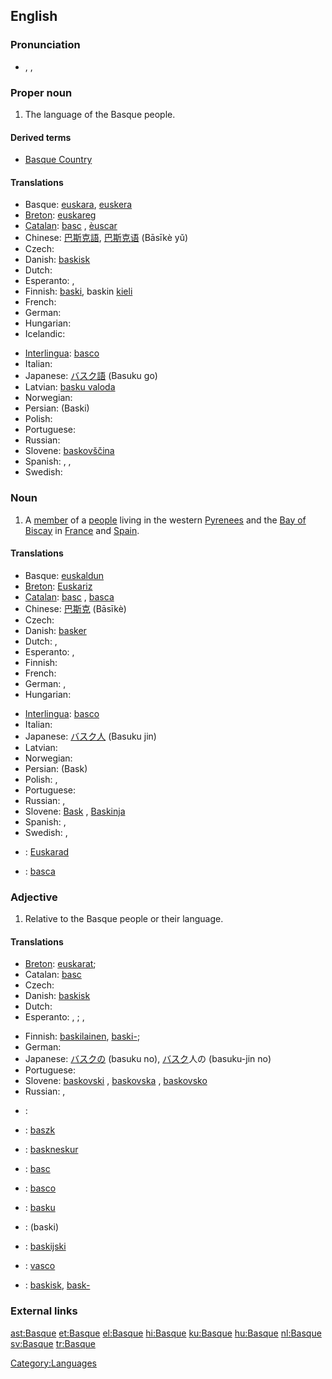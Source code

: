 {{interwiktionary|code=eu}}
{{wikipedia}}
{{see|basque}}
==English==

===Pronunciation===
* {{a|US}} {{AHD|/bask/}}, {{IPA|/bæsk/}}, {{SAMPA|/b{sk/}}
{{rfp|UK}}

===Proper noun===
{{en-proper noun}}

# The language of the Basque people.

====Derived terms====
*[[Basque Country]]

====Translations====
{{trans-top|language}}
*Basque: [[euskara]], [[euskera]]
*[[Breton]]: [[euskareg]] {{m}}
*[[Catalan]]: [[basc]] {{m}}, [[èuscar]] {{m}}
*Chinese: [[巴斯克語]], [[巴斯克语]] (Bāsīkè yǔ)
* Czech: {{t|cs|baskičtina|f}}
*Danish: [[baskisk]]
*Dutch: {{t+|nl|Baskisch|n}}
*Esperanto: {{t|eo|eŭska lingvo|xs=Esperanto}} {{italbrac|preferred}}, {{t|eo|vaska lingvo|xs=Esperanto}}
*Finnish: [[baski]], baskin [[kieli]]
*French: {{t+|fr|basque|m}}
*German: {{t+|de|Baskisch|n}}
* Hungarian: {{t|hu|baszk}}
* Icelandic: {{t|is|Baskneska}}
{{trans-mid}}
*[[Interlingua]]: [[basco]]
*Italian: {{t|it|basco|m}}
*Japanese: [[バスク語]] (Basuku go)
*Latvian: [[basku valoda]] {{f}}
* Norwegian: {{t|no|baskisk}}
*Persian: {{FAchar|[[باسکی]]}} (Baski)
* Polish: {{t|pl|baskijski|m}}
*Portuguese: {{tø|basco|m}}
* Russian: {{t|ru|баскский язык|m|tr=báskskij jazýk}}
*Slovene: [[baskovščina]] {{f}}
*Spanish: {{t+|es|vasco|m}}, <!-- Does the language name really also have a feminine form?! {{t-|es|vasca|f}},--> {{t+|es|vascuence|m}}, {{t+|es|euskera|m}}
*Swedish: {{t|sv|baskiska|c}}
{{trans-bottom}}

===Noun===
{{en-noun}}

# A [[member]] of a [[people]] living in the western [[Pyrenees]] and the [[Bay of Biscay]] in [[France]] and [[Spain]].

====Translations====
{{trans-top|member of a people}}
*Basque: [[euskaldun]]
*[[Breton]]: [[Euskariz]] {{p}}
*[[Catalan]]: [[basc]] {{m}}, [[basca]] {{f}}
*Chinese: [[巴斯克]] (Bāsīkè)
* Czech: {{t-|cs|Bask|m}}
*Danish: [[basker]] {{c}}
*Dutch: {{t+|nl|Bask|m}}, {{t|nl|Baskische|f}}
*Esperanto: {{t-|eo|eŭsko|xs=Esperanto}} {{italbrac|preferred}}, {{t-|eo|vasko|xs=Esperanto}}
* Finnish: {{t+|fi|baski}}
*French: {{t-|fr|Basque|m|f}}
*German: {{t-|de|Baske|m}}, {{t|de|Baskin|f}}
* Hungarian: {{t|hu|baszk}}
{{trans-mid}}
*[[Interlingua]]: [[basco]]
*Italian: {{t|it|basco|m}}
*Japanese: [[バスク人]] (Basuku jin)
* Latvian: {{t-|lv|basks|m|xs=Latvian}}
* Norwegian: {{t|no|basker}}
*Persian: {{FAchar|[[باسک]]}} (Bask)
*Polish: {{t+|pl|Bask|m}}, {{t|pl|Baskijka|f}}
*Portuguese: {{t|pt|basco|m}}
*Russian: {{t|ru|баск|m|tr=bask|sc=Cyrl}}, {{t|ru|басконка|f|tr=baskónka|sc=Cyrl}}
*Slovene: [[Bask]] {{m}}, [[Baskinja]] {{f}}
*Spanish: {{t+|es|vasco|m}}, {{t-|es|vasca|f}}
* Swedish: {{t-|sv|bask|m}}, {{t|sv|baskiska|f}}
{{trans-bottom}}

{{checktrans-top}}
*{{ttbc|Breton}}: [[Euskarad]] {{m}}
*{{ttbc|Romanian}}: [[basca]]
{{trans-bottom}}

===Adjective===
{{en-adj|-}}

# Relative to the Basque people or their language.

====Translations====
{{trans-top|relative to the Basque people or their language}}
*[[Breton]]: {{sense|people}} [[euskarat]]; {{sense|language}} {{t|br|euskarek|xs=Breton}}
*Catalan: [[basc]]
* Czech: {{t+|cs|baskický}}
*Danish: [[baskisk]]
*Dutch: {{t+|nl|Baskisch}}
*Esperanto: {{sense|people}} {{t-|eo|eŭska|xs=Esperanto}} {{italbrac|preferred}}, {{t-|eo|vaska|xs=Esperanto}}; {{sense|language}} {{t-|eo|eŭsklingva|xs=Esperanto}} {{italbrac|preferred}}, {{t-|eo|vasklingva|xs=Esperanto}}
{{trans-mid}}
*Finnish: {{sense|people}} [[baskilainen]], [[baski|baski-]]; {{sense|language}} {{t|fi|baskinkielinen}}
* German: {{t+|de|baskisch}}
*Japanese: [[バスク]]の (basuku no), [[バスク]]人の (basuku-jin no)
* Portuguese: {{t|pt|basco}}
*Slovene: [[baskovski]] {{m}}, [[baskovska]] {{f}}, [[baskovsko]] {{n}}
* Russian: {{t|ru|баскский|tr=báskskij}}, {{t|ru|басконский|tr=baskónskij}}
{{trans-bottom}}

{{checktrans-top}}

*{{ttbc|French}}: {{t+|fr|basque}}

*{{ttbc|Hungarian}}: [[baszk]]
{{trans-mid}}
*{{ttbc|Icelandic}}: [[baskneskur]]
*{{ttbc|Interlingua}}: [[basc]]
*{{ttbc|Italian}}: [[basco]]
*{{ttbc|Latvian}}: [[basku]]
*{{ttbc|Persian}}: {{FAchar|[[باسکی]]}} (baski)
*{{ttbc|Polish}}: [[baskijski]]
*{{ttbc|Spanish}}: [[vasco]]
*{{ttbc|Swedish}}: [[baskisk]], [[bask-]]
{{trans-bottom}}

===External links===
{{ethnologue|code=eus}}
{{ethnologue|lang=Navarro-Labourdin Basque|code=bqe}}
{{ethnologue|lang=Souletin Basque|code=bsz}}

[[Category:Languages]]

[[ast:Basque]]
[[et:Basque]]
[[el:Basque]]
[[hi:Basque]]
[[ku:Basque]]
[[hu:Basque]]
[[nl:Basque]]
[[sv:Basque]]
[[tr:Basque]]
